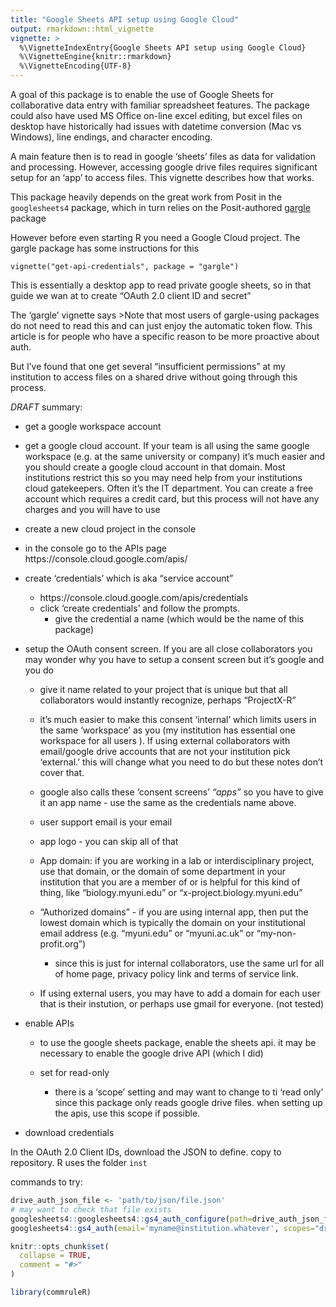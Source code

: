 ```yaml
---
title: "Google Sheets API setup using Google Cloud"
output: rmarkdown::html_vignette
vignette: >
  %\VignetteIndexEntry{Google Sheets API setup using Google Cloud}
  %\VignetteEngine{knitr::rmarkdown}
  %\VignetteEncoding{UTF-8}
---
```


A goal of this package is to enable the use of Google Sheets for collaborative data entry with 
familiar spreadsheet features.    The package could also have used MS Office on-line excel editing, but excel files 
on desktop have historically had issues with datetime conversion (Mac vs Windows), line endings, and character encoding. 

A main feature then is to read in google 'sheets' files as data for validation and processing.   However, accessing google drive files requires significant setup for an 'app' to access files.   This vignette describes how that works. 

This package heavily depends on the great work from Posit in the `googlesheets4` package, which in turn relies on the Posit-authored [gargle](https://gargle.r-lib.org) package

However before even starting R you need a Google Cloud project.   The gargle package has some instructions for this 

`vignette("get-api-credentials", package = "gargle")`

This is essentially a desktop app to read private google sheets, so in that guide we wan at to create "OAuth 2.0 client ID and secret"

The 'gargle' vignette says 
>Note that most users of gargle-using packages do not need to read this and can just enjoy the automatic token flow. This article is for people who have a specific reason to be more proactive about auth.

But I've found that one get several "insufficient permissions" at my institution to access files on a shared drive without going through this process. 





*DRAFT* summary:

- get a google workspace account
- get a google cloud account.   If your team is all using the same google workspace (e.g. at the same university or company) it's much easier and  you should create a google cloud account in that domain.  Most institutions restrict this so you may need help from your institutions cloud gatekeepers.   Often it's the IT department.   You can create a free account which requires a credit card, but this process will not have any charges and you will have to use 

- create a new cloud project in the console
- in the console go to the APIs page https://console.cloud.google.com/apis/
- create 'credentials' which is aka "service account" 
  - https://console.cloud.google.com/apis/credentials
  - click 'create credentials' and follow the prompts. 
    - give the credential a name (which would be the name of this package)
- setup the OAuth consent screen.  If you are all close collaborators you may wonder why you have to setup a consent screen but it's google and you do
  - give it name related to your project that is unique but that all collaborators would instantly recognize, perhaps "ProjectX-R" 
  - it's much easier to make this consent 'internal' which limits users in the same 'workspace' as you (my institution has essential one workspace for all users ).  If using external collaborators with email/google drive accounts that are not your institution pick 'external.'  this will change what you need to do but these notes don't cover that. 
  
  - google also calls these 'consent screens' *"apps"* so you have to give it an app name - use the same as the credentials name above.  
  - user support email is your email
  - app logo -  you can skip all of that
  - App domain: if you are working in a lab or interdisciplinary project, use that domain, or the domain of some department in your institution that you are a member of or is helpful for this kind of thing, like "biology.myuni.edu" or "x-project.biology.myuni.edu"
  - "Authorized domains" - if you are using internal app, then put the lowest domain which is typically the domain on your institutional email address (e.g. "myuni.edu" or "myuni.ac.uk" or "my-non-profit.org")
     - since this is just for internal collaborators, use the same url for all of home page, privacy policy link and terms of service link.   
  - If using external users, you may have to add a domain for each user that is their instution, or perhaps use gmail for everyone.  (not tested)
  
  
- enable APIs
  - to use the google sheets package, enable the sheets api.  it may be necessary to enable the google drive API (which I did)

  - set for read-only
    - there is a 'scope' setting and may want to change to ti 'read only' since this package only reads google drive files.  when setting up the apis, use this scope if possible.  
    
- download credentials

In the OAuth 2.0 Client IDs, download the JSON to define.  copy to repository.   R uses the folder `inst` 


commands to try: 

```R
drive_auth_json_file <- 'path/to/json/file.json'
# may want to check that file exists 
googlesheets4::googlesheets4::gs4_auth_configure(path=drive_auth_json_file)
googlesheets4::gs4_auth(email='myname@institution.whatever', scopes="drive.readonly")
```
  

```r
knitr::opts_chunk$set(
  collapse = TRUE,
  comment = "#>"
)
```

```r
library(commruleR)
```
